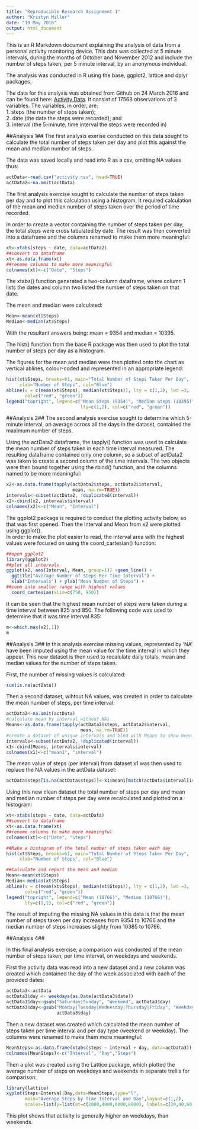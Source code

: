 ```yaml
---
title: "Reproducible Research Assignment 1"
author: "Kristyn Miller"
date: "19 May 2016"
output: html_document
---
```


This is an R Markdown document explaining the analysis of data from a personal activity monitoring device. This data was collected at 5 minute intervals, during the months of October and November 2012 and include the number of steps taken, per 5 minute interval, by an anonymous individual. 

The analysis was conducted in R using the base, ggplot2, lattice and dplyr packages. 

The data for this analysis was obtained from Github on 24 March 2016 and can be found here:
[Activity Data](https://github.com/rdpeng/RepData_PeerAssessment1). It consist of 17568 observations of 3 variables. The variables, in order, are:  
1. steps (the number of steps taken);  
2. date (the date the steps were recorded); and  
3. interval (the 5-minute, time interval the steps were recorded in)  

##Analysis 1##
The first analysis exerise conducted on this data sought to calculate the total number of steps taken per day and plot this against the mean and median number of steps. 

The data was saved locally and read into R as a csv, omitting NA values thus:

```r
actData<-read.csv("activity.csv", head=TRUE)
actData2<-na.omit(actData)
```

The first analysis exercise sought to calculate the number of steps taken per day and to plot this calculation using a histogram. It required calculation of the mean and median number of steps taken over the period of time recorded. 

In order to create a vector containing the number of steps taken per day, the total steps were cross tabulated by date. The result was then converted into a dataframe and the columns renamed to make them more meaningful:

```r
xt<-xtabs(steps ~ date, data=actData2)
##convert to dataframe
xt<-as.data.frame(xt) 
##rename columns to make more meaningful
colnames(xt)<-c("Date", "Steps")
```

The xtabs() function generated a two-column dataframe, where column 1 lists the dates and column two listed the number of steps taken on that date.  

The mean and median were calculated:

```r
Mean<-mean(xt$Steps)
Median<-median(xt$Steps)
```

With the resultant answers being: mean = 9354 and median = 10395.  

The hist() function from the base R package was then used to plot the total number of steps per day as a histogram.  

The figures for the mean and median were then plotted onto the chart as vertical ablines, colour-coded and represented in an appropriate legend:

```r
hist(xt$Steps, breaks=61, main="Total Number of Steps Taken Per Day", 
     xlab="Number of Steps", col="Blue")
abline(v = c(mean(xt$Steps), median(xt$Steps)), lty = c(1,2), lwd =3, 
       col=c("red", "green"))
legend("topright", legend=c("Mean Steps (9354)", "Median Steps (10395)"),
                            lty=c(1,2), col=c("red", "green"))
```


##Analysis 2##
The second analysis exercise sought to determine which 5-minute interval, on average across all the days in the dataset, contained the maximum number of steps.  

Using the actData2 dataframe, the tapply() function was used to calculate the mean number of steps taken in each time interval measured. The resulting dataframe contained only one column, so a subset of actData2 was taken to create a second column of the time intervals. The two objects were then bound together using the rbind() function, and the columns named to be more meaningful:

```r
x2<-as.data.frame(tapply(actData2$steps, actData2$interval, 
                         mean, na.rm=TRUE))
intervals<-subset(actData2, !duplicated(interval))
x2<-cbind(x2, intervals$interval)
colnames(x2)<-c("Mean", "Interval")
```

The ggplot2 package is required to conduct the plotting activity below, so that was first opened. Then the Interval and Mean from x2 were plotted using ggplot().  
In order to make the plot easier to read, the interval area with the highest values were focused on using the coord_cartesian() function:

```r
##open ggplot2
library(ggplot2)
##plot all intervals
ggplot(x2, aes(Interval, Mean, group=1)) +geom_line() +
  ggtitle("Average Number of Steps Per Time Interval") +
  xlab("Intervals") + ylab("Mean Number of Steps") +
##zoom into smaller range with highest values  
  coord_cartesian(xlim=c(750, 950))

```

It can be seen that the highest mean number of steps were taken during a time interval between 825 and 850. The following code was used to determine that it was time interval 835:

```r
m<-which.max(x2[,1])
m
```

##Analysis 3##
In this analysis exercise missing values, represented by 'NA' have been imputed using the mean value for the time interval in which they appear. This new dataset is then used to recalulate daily totals, mean and median values for the number of steps taken. 

First, the number of missing values is calculated:

```r
sum(is.na(actData))
```

Then a second dataset, wihtout NA values, was created in order to calculate the mean number of steps, per time interval:

```r
actData2<-na.omit(actData)
#calculate mean by interval without NAs
Means<-as.data.frame(tapply(actData2$steps, actData2$interval, 
                            mean, na.rm=TRUE))
#create a dataset of unique intervals and bind with Means to show mean by interval
intervals<-subset(actData2, !duplicated(interval))
x1<-cbind(Means, intervals$interval)
colnames(x1)<-c("mean1", "interval")
```

The mean value of steps (per interval) from dataset x1 was then used to replace the NA values in the actData dataset:

```r
actData$steps[is.na(actData$steps)]<-x1$mean1[match(actData$interval[is.na(actData$steps)], x1$interval)]
```

Using this new clean dataset the total number of steps per day and mean and median number of steps per day were recalculated and plotted on a histogram:

```r
xt<-xtabs(steps ~ date, data=actData)
##convert to dataframe
xt<-as.data.frame(xt) 
##rename columns to make more meaningful
colnames(xt)<-c("Date", "Steps")

##Make a histogram of the total number of steps taken each day
hist(xt$Steps, breaks=61, main="Total Number of Steps Taken Per Day", 
     xlab="Number of Steps", col="Blue")

##Calculate and report the mean and median
Mean<-mean(xt$Steps)
Median<-median(xt$Steps)
abline(v = c(mean(xt$Steps), median(xt$Steps)), lty = c(1,2), lwd =3, 
       col=c("red", "green"))
legend("topright", legend=c("Mean (10766)", "Median (10766)"),
       lty=c(1,2), col=c("red", "green"))
```

The result of imputing the missing NA values in this data is that the mean number of steps taken per day increases from 9354 to 10766 and the median number of steps increases slighty from 10385 to 10766.  

##Analysis 4##

In this final analysis exercise, a comparison was conducted of the mean number of steps taken, per time interval, on weekdays and weekends. 

First the activity data was read into a new dataset and a new column was created which contained the day of the week associated with each of the provided dates:

```r
actData3<-actData
actData3$day <- weekdays(as.Date(actData3$date))
actData3$day<-gsub("Saturday|Sunday", "Weekend", actData3$day)
actData3$day<-gsub("Monday|Tuesday|Wednesday|Thursday|Friday", "Weekday", 
                   actData3$day)
```

Then a new dataset was created which calculated the mean number of steps taken per time interval and per day type (weekend or weekday). The columns were renamed to make them more meaningful:

```r
MeanSteps<-as.data.frame(xtabs(steps ~ interval + day, data=actData3))
colnames(MeanSteps)<-c("Interval", "Day","Steps")
```

Then a plot was created using the Lattice package, which plotted the average number of steps on weekdays and weekends in separate trellis for comparison:

```r
library(lattice)
xyplot(Steps~Interval|Day,data=MeanSteps,type="l", 
       main="Average Steps by Time Interval and Day",layout=c(1,2),
       scales=list(y=list(at=c(2000,4000,6000,8000), labels=c(20,40,60,80))))  
```

This plot shows that activity is generally higher on weekdays, than weekends. 